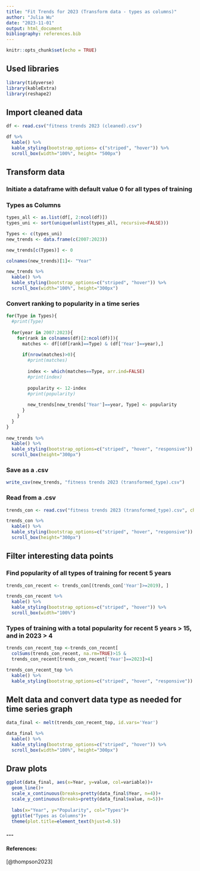 ```yaml
---
title: "Fit Trends for 2023 (Transform data - types as columns)"
author: "Julia Wu"
date: "2023-11-01"
output: html_document
bibliography: references.bib
---
```


```r

knitr::opts_chunk$set(echo = TRUE)

```

## Used libraries

```r

library(tidyverse)
library(kableExtra)
library(reshape2)

```

## Import cleaned data

```r

df <- read.csv("fitness trends 2023 (cleaned).csv")

df %>% 
  kable() %>%
  kable_styling(bootstrap_options= c("striped", "hover")) %>%
  scroll_box(width="100%", height= "500px")

```

## Transform data

### Initiate a dataframe with default value 0 for all types of training

### Types as Columns

```r

types_all <- as.list(df[, 2:ncol(df)])
types_uni <- sort(unique(unlist(types_all, recursive=FALSE)))

Types <- c(types_uni)
new_trends <- data.frame(c(2007:2023))

new_trends[c(Types)] <- 0

colnames(new_trends)[1]<- "Year"

new_trends %>% 
  kable() %>% 
  kable_styling(bootstrap_options=c("striped", "hover")) %>% 
  scroll_box(width="100%", height="300px")

```

### Convert ranking to popularity in a time series

```r

for(Type in Types){
  #print(Type)
  
  for(year in 2007:2023){
    for(rank in colnames(df)[2:ncol(df)]){
      matches <- df[(df[rank]==Type) & (df['Year']==year),]
      
      if(nrow(matches)>0){
        #print(matches)
        
        index <- which(matches==Type, arr.ind=FALSE)
        #print(index)
        
        popularity <- 12-index
        #print(popularity)
        
        new_trends[new_trends['Year']==year, Type] <- popularity
      }
    }
  }
}
  
new_trends %>% 
  kable() %>% 
  kable_styling(bootstrap_options=c("striped", "hover", "responsive")) %>% 
  scroll_box(height="300px")

```

### Save as a .csv

```r

write_csv(new_trends, "fitness trends 2023 (transformed_type).csv")

```

### Read from a .csv

```r

trends_con <- read.csv("fitness trends 2023 (transformed_type).csv", check.names=FALSE)

trends_con %>% 
  kable() %>% 
  kable_styling(bootstrap_options=c("striped", "hover", "responsive")) %>% 
  scroll_box(height="300px")

```

## Filter interesting data points

### Find popularity of all types of training for recent 5 years

```r

trends_con_recent <- trends_con[(trends_con['Year']>=2019), ]

trends_con_recent %>% 
  kable() %>% 
  kable_styling(bootstrap_options=c("striped", "hover")) %>% 
  scroll_box(width="100%")

```

### Types of training with a total popularity for recent 5 years \> 15, and in 2023 \> 4

```r
trends_con_recent_top <-trends_con_recent[
  colSums(trends_con_recent, na.rm=TRUE)>15 & 
  trends_con_recent[trends_con_recent['Year']==2023]>4]

trends_con_recent_top %>% 
  kable() %>% 
  kable_styling(bootstrap_options=c("striped", "hover", "responsive"))

```

## Melt data and convert data type as needed for time series graph

```r

data_final <- melt(trends_con_recent_top, id.vars='Year')

data_final %>% 
  kable() %>% 
  kable_styling(bootstrap_options=c("striped", "hover")) %>% 
  scroll_box(width="100%", height="300px")

```

## Draw plots

```r

ggplot(data_final, aes(x=Year, y=value, col=variable))+
  geom_line()+
  scale_x_continuous(breaks=pretty(data_final$Year, n=4))+
  scale_y_continuous(breaks=pretty(data_final$value, n=5))+
  
  labs(x="Year", y="Popularity", col="Types")+
  ggtitle("Types as Columns")+
  theme(plot.title=element_text(hjust=0.5))

```

#### \-\--

#### References:

[@thompson2023]
